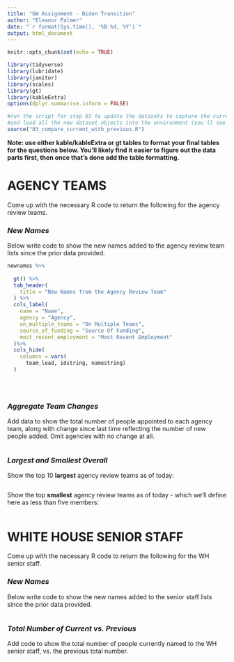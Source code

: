 ```yaml
---
title: "GW Assignment - Biden Transition"
author: "Eleanor Palmer"
date: "`r format(Sys.time(), '%B %d, %Y')`"
output: html_document
---
```


```r
knitr::opts_chunk$set(echo = TRUE)

library(tidyverse)
library(lubridate)
library(janitor)
library(scales)
library(gt)
library(kableExtra)
options(dplyr.summarise.inform = FALSE)

#run the script for step 03 to update the datasets to capture the current live verions
#and load all the new dataset objects into the environment (you'll see them populate on the upper right window)
source("03_compare_current_with_previous.R")


```

**Note: use either kable/kableExtra or gt tables to format your final tables for the questions below. You'll likely find it easier to figure out the data parts first, then once that's done add the table formatting.**

# AGENCY TEAMS

Come up with the necessary R code to return the following for the agency review teams.

### *New Names*

Below write code to show the new names added to the agency review team lists since the prior data provided.  
  

```r

newnames %>%
  
  gt() %>%
  tab_header(
    title = "New Names from the Agency Review Team"
  ) %>%
  cols_label(
    name = "Name",
    agency = "Agency",
    on_multiple_teams = "On Multiple Teams", 
    source_of_funding = "Source Of Funding",
    most_recent_employment = "Most Recent Employment"
  )%>%
  cols_hide(
    columns = vars(
      team_lead, idstring, namestring)
  )


 

```


### *Aggregate Team Changes*

Add data to show the total number of people appointed to each agency team, along with change since last time reflecting the number of new people added. Omit agencies with no change at all.  
  

```r





```


### *Largest and Smallest Overall*

Show the top 10 **largest** agency review teams as of today:

```r






```

Show the top **smallest** agency review teams as of today - which we'll define here as less than five members:

```r




 

```



# WHITE HOUSE SENIOR STAFF

Come up with the necessary R code to return the following for the WH senior staff.

### *New Names*

Below write code to show the new names added to the senior staff lists since the prior data provided.  
  

```r



 

```


### *Total Number of Current vs. Previous*

Add code to show the total number of people currently named to the WH senior staff, vs. the previous total number.  
  

```r





```
